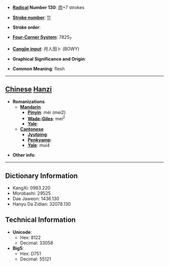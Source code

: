 * '''[[Wiktionary:Chinese radical index| Radical]] Number 130''': [[Wiktionary:Chinese radical index 肉|肉]]+7 strokes

* '''[[Wiktionary:Chinese total strokes index|Stroke number]]''': [[Wiktionary:Chinese total strokes index 11|11]]

* '''Stroke order''': 

* '''[[Wiktionary:Chinese four corner index|Four-Corner System]]''': 7825<sub>7</sub>

* '''[[Wiktionary:Chinese Cangjie index|Cangjie input]]''': 月人田卜 (BOWY)

* '''Graphical Significance and Origin''': 

* '''Common Meaning''': flesh

----

== [[Chinese]] [[Hanzi]] ==

* '''Romanizations'''
** '''[[Mandarin]]'''
*** '''[[Pinyin]]''': méi (mei2)
*** '''[[Wade-Giles]]''': mei<sup>2</sup>
*** '''[[Yale]]''': 
** '''[[Cantonese]]'''
*** '''[[Jyutping]]''':
*** '''[[Penkyamp]]''': 
*** '''[[Yale]]''': mui4

* '''Other info''': 

----

== Dictionary Information ==

* KangXi: 0983.220
* Morobashi: 29525
* Dae Jaweon: 1436.130
* Hanyu Da Zidian: 32078.130

== Technical Information ==

* '''Unicode''':
** Hex: 8122
** Decimal: 33058
* '''Big5''':
** Hex: D751
** Decimal: 55121